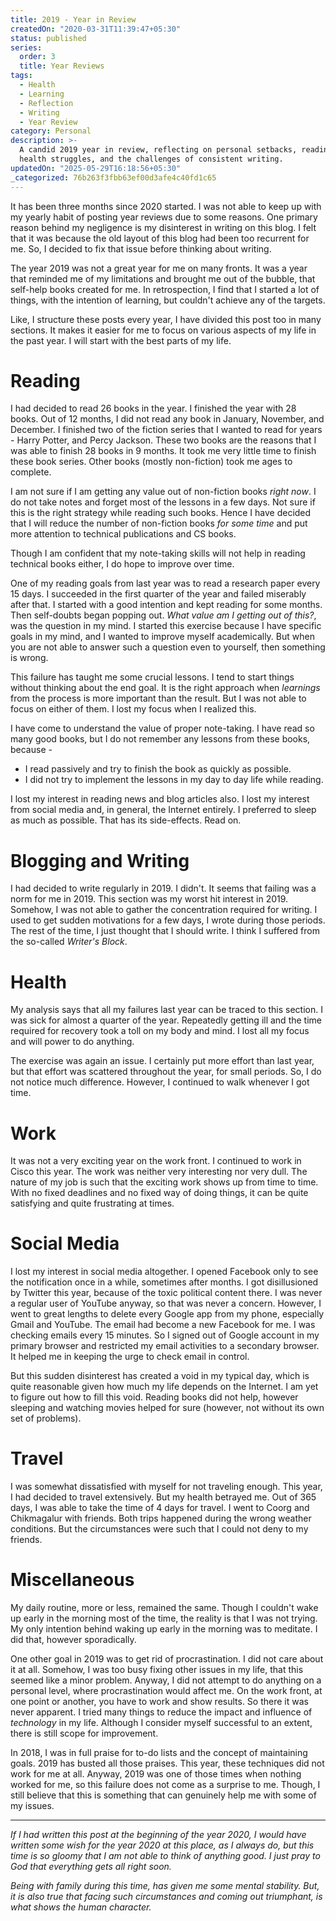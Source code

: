 ```yaml
---
title: 2019 - Year in Review
createdOn: "2020-03-31T11:39:47+05:30"
status: published
series:
  order: 3
  title: Year Reviews
tags:
  - Health
  - Learning
  - Reflection
  - Writing
  - Year Review
category: Personal
description: >-
  A candid 2019 year in review, reflecting on personal setbacks, reading habits,
  health struggles, and the challenges of consistent writing.
updatedOn: "2025-05-29T16:18:56+05:30"
_categorized: 76b263f3fbb63ef00d3afe4c40fd1c65
---
```


It has been three months since 2020 started. I was not able to keep up with my
yearly habit of posting year reviews due to some reasons. One primary reason
behind my negligence is my disinterest in writing on this blog. I felt that it
was because the old layout of this blog had been too recurrent for me. So, I
decided to fix that issue before thinking about writing.

The year 2019 was not a great year for me on many fronts. It was a year that
reminded me of my limitations and brought me out of the bubble, that self-help
books created for me. In retrospection, I find that I started a lot of things,
with the intention of learning, but couldn't achieve any of the targets.

Like, I structure these posts every year, I have divided this post too in many
sections. It makes it easier for me to focus on various aspects of my life in
the past year. I will start with the best parts of my life.

# Reading

I had decided to read 26 books in the year. I finished the year with 28 books.
Out of 12 months, I did not read any book in January, November, and December. I
finished two of the fiction series that I wanted to read for years - Harry
Potter, and Percy Jackson. These two books are the reasons that I was able to
finish 28 books in 9 months. It took me very little time to finish these book
series. Other books (mostly non-fiction) took me ages to complete.

I am not sure if I am getting any value out of non-fiction books _right now_. I
do not take notes and forget most of the lessons in a few days. Not sure if this
is the right strategy while reading such books. Hence I have decided that I will
reduce the number of non-fiction books _for some time_ and put more attention to
technical publications and CS books.

Though I am confident that my note-taking skills will not help in reading
technical books either, I do hope to improve over time.

One of my reading goals from last year was to read a research paper every 15
days. I succeeded in the first quarter of the year and failed miserably after
that. I started with a good intention and kept reading for some months. Then
self-doubts began popping out. _What value am I getting out of this?_, was the
question in my mind. I started this exercise because I have specific goals in my
mind, and I wanted to improve myself academically. But when you are not able to
answer such a question even to yourself, then something is wrong.

This failure has taught me some crucial lessons. I tend to start things without
thinking about the end goal. It is the right approach when _learnings_ from the
process is more important than the result. But I was not able to focus on either
of them. I lost my focus when I realized this.

I have come to understand the value of proper note-taking. I have read so many
good books, but I do not remember any lessons from these books, because -

- I read passively and try to finish the book as quickly as possible.
- I did not try to implement the lessons in my day to day life while reading.

I lost my interest in reading news and blog articles also. I lost my interest
from social media and, in general, the Internet entirely. I preferred to sleep
as much as possible. That has its side-effects. Read on.

# Blogging and Writing

I had decided to write regularly in 2019. I didn't. It seems that failing was a
norm for me in 2019. This section was my worst hit interest in 2019. Somehow, I
was not able to gather the concentration required for writing. I used to get
sudden motivations for a few days, I wrote during those periods. The rest of the
time, I just thought that I should write. I think I suffered from the so-called
_Writer's Block_.

# Health

My analysis says that all my failures last year can be traced to this section. I
was sick for almost a quarter of the year. Repeatedly getting ill and the time
required for recovery took a toll on my body and mind. I lost all my focus and
will power to do anything.

The exercise was again an issue. I certainly put more effort than last year, but
that effort was scattered throughout the year, for small periods. So, I do not
notice much difference. However, I continued to walk whenever I got time.

# Work

It was not a very exciting year on the work front. I continued to work in Cisco
this year. The work was neither very interesting nor very dull. The nature of my
job is such that the exciting work shows up from time to time. With no fixed
deadlines and no fixed way of doing things, it can be quite satisfying and quite
frustrating at times.

# Social Media

I lost my interest in social media altogether. I opened Facebook only to see the
notification once in a while, sometimes after months. I got disillusioned by
Twitter this year, because of the toxic political content there. I was never a
regular user of YouTube anyway, so that was never a concern. However, I went to
great lengths to delete every Google app from my phone, especially Gmail and
YouTube. The email had become a new Facebook for me. I was checking emails every
15 minutes. So I signed out of Google account in my primary browser and
restricted my email activities to a secondary browser. It helped me in keeping
the urge to check email in control.

But this sudden disinterest has created a void in my typical day, which is quite
reasonable given how much my life depends on the Internet. I am yet to figure
out how to fill this void. Reading books did not help, however sleeping and
watching movies helped for sure (however, not without its own set of problems).

# Travel

I was somewhat dissatisfied with myself for not traveling enough. This year, I
had decided to travel extensively. But my health betrayed me. Out of 365 days, I
was able to take the time of 4 days for travel. I went to Coorg and Chikmagalur
with friends. Both trips happened during the wrong weather conditions. But the
circumstances were such that I could not deny to my friends.

# Miscellaneous

My daily routine, more or less, remained the same. Though I couldn't wake up
early in the morning most of the time, the reality is that I was not trying. My
only intention behind waking up early in the morning was to meditate. I did
that, however sporadically.

One other goal in 2019 was to get rid of procrastination. I did not care about
it at all. Somehow, I was too busy fixing other issues in my life, that this
seemed like a minor problem. Anyway, I did not attempt to do anything on a
personal level, where procrastination would affect me. On the work front, at one
point or another, you have to work and show results. So there it was never
apparent. I tried many things to reduce the impact and influence of _technology_
in my life. Although I consider myself successful to an extent, there is still
scope for improvement.

In 2018, I was in full praise for to-do lists and the concept of maintaining
goals. 2019 has busted all those praises. This year, these techniques did not
work for me at all. Anyway, 2019 was one of those times when nothing worked for
me, so this failure does not come as a surprise to me. Though, I still believe
that this is something that can genuinely help me with some of my issues.

---

_If I had written this post at the beginning of the year 2020, I would have
written some wish for the year 2020 at this place, as I always do, but this time
is so gloomy that I am not able to think of anything good. I just pray to God
that everything gets all right soon._

_Being with family during this time, has given me some mental stability. But, it
is also true that facing such circumstances and coming out triumphant, is what
shows the human character._

